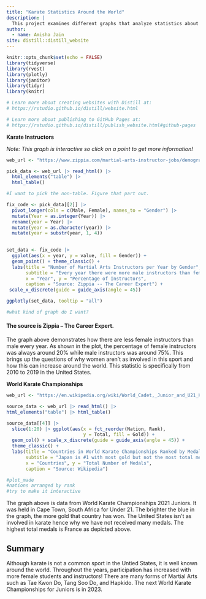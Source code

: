```yaml
---
title: "Karate Statistics Around the World"
description: |
  This project examines different graphs that analyze statistics about Martial Arts in different countries!
author:
  - name: Amisha Jain
site: distill::distill_website
---
```



```r
knitr::opts_chunk$set(echo = FALSE)
library(tidyverse)
library(rvest)
library(plotly)
library(janitor)
library(tidyr)
library(knitr)

# Learn more about creating websites with Distill at:
# https://rstudio.github.io/distill/website.html

# Learn more about publishing to GitHub Pages at:
# https://rstudio.github.io/distill/publish_website.html#github-pages

```

**Karate Instructors**


*Note: This graph is interactive so click on a point to get more information!*


```r
web_url <- "https://www.zippia.com/martial-arts-instructor-jobs/demographics/"

pick_data <- web_url |> read_html() |> 
  html_elements("table") |> 
  html_table()

#I want to pick the non-table. Figure that part out.
```

```r
fix_code <- pick_data[[2]] |> 
  pivot_longer(cols = c(Male, Female), names_to = "Gender") |> 
  mutate(Year = as.integer(Year)) |> 
  rename(year = Year) |> 
  mutate(year = as.character(year)) |> 
  mutate(year = substr(year, 1, 4))
  
```


```r
set_data <- fix_code |> 
  ggplot(aes(x = year, y = value, fill = Gender)) + 
  geom_point() + theme_classic() +
  labs(title = "Number of Martial Arts Instructors per Year by Gender", 
       subtitle = "Every year there were more male instructors than female", 
       x = "Year", y = "Percentage of Instructors", 
       caption = "Source: Zippia -- The Career Expert") + 
 scale_x_discrete(guide = guide_axis(angle = 45))

ggplotly(set_data, tooltip = "all")

#what kind of graph do I want?
```

#### The source is Zippia -- The Career Expert.

The graph above demonstrates how there are less female instructors than male every year. As shown in the plot, the percentage of female instructors was always around 20% while male instructors was around 75%. This brings up the questions of why women aren't as involved in this sport and how this can increase around the world. This statistic is specifically from 2010 to 2019 in the United States.




**World Karate Championships**

```r
web_url <- "https://en.wikipedia.org/wiki/World_Cadet,_Junior_and_U21_Karate_Championships"

source_data <- web_url |> read_html() |> 
html_elements("table") |> html_table()

```

```r
source_data[[4]] |> 
  slice(1:20) |> ggplot(aes(x = fct_reorder(Nation, Rank), 
                            y = Total, fill = Gold)) + 
  geom_col() + scale_x_discrete(guide = guide_axis(angle = 45)) +
  theme_classic() + 
  labs(title = "Countries in World Karate Championships Ranked by Medals", 
       subtitle = "Japan is #1 with most gold but not the most total medals", 
       x = "Countries", y = "Total Number of Medals", 
       caption = "Source: Wikipedia")

#plot_made
#nations arranged by rank
#try to make it interactive
```

The graph above is data from World Karate Championships 2021 Juniors. It was held in Cape Town, South Africa for Under 21. The brighter the blue in the graph, the more gold that country has won. The United States isn't as involved in karate hence why we have not received many medals. The highest total medals is France as depicted above. 


## Summary

Although karate is not a common sport in the Untied States, it is well known around the world. Throughout the years, participation has increased with more female students and instructors! There are many forms of Martial Arts such as Tae Kwon Do, Tang Soo Do, and Hapkido. The next World Karate Championships for Juniors is in 2023.


